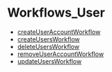 
# Workflows\_User

- [createUserAccountWorkflow](../Workflows_User/functions/core_flows.User.Workflows_User.createUserAccountWorkflow/page.mdx)
- [createUsersWorkflow](../Workflows_User/functions/core_flows.User.Workflows_User.createUsersWorkflow/page.mdx)
- [deleteUsersWorkflow](../Workflows_User/functions/core_flows.User.Workflows_User.deleteUsersWorkflow/page.mdx)
- [removeUserAccountWorkflow](../Workflows_User/functions/core_flows.User.Workflows_User.removeUserAccountWorkflow/page.mdx)
- [updateUsersWorkflow](../Workflows_User/functions/core_flows.User.Workflows_User.updateUsersWorkflow/page.mdx)
